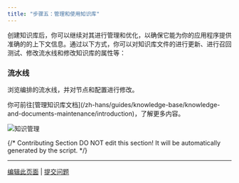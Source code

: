 ```yaml
---
title: "步骤五：管理和使用知识库"
---
```


创建知识库后，你可以继续对其进行管理和优化，以确保它能为你的应用程序提供准确的的上下文信息。通过以下方式，你可以对知识库文件的进行更新、进行召回测试、修改流水线和修改知识库的属性等：

### 流水线

浏览编排的流水线，并对节点和配置进行修改。

<Tip>
    你可前往[管理知识库文档](/zh-hans/guides/knowledge-base/knowledge-and-documents-maintenance/introduction)，了解更多内容。
</Tip>

![知识管理](/images/knowledge-base/create-knowledge-pipeline-21.png)

{/*
Contributing Section
DO NOT edit this section!
It will be automatically generated by the script.
*/}

---

[编辑此页面](https://github.com/langgenius/dify-docs/edit/main/zh-hans/guides/knowledge-base/knowledge-pipeline/manage-knowledge-base.mdx) | [提交问题](https://github.com/langgenius/dify-docs/issues/new?template=docs.yml)

